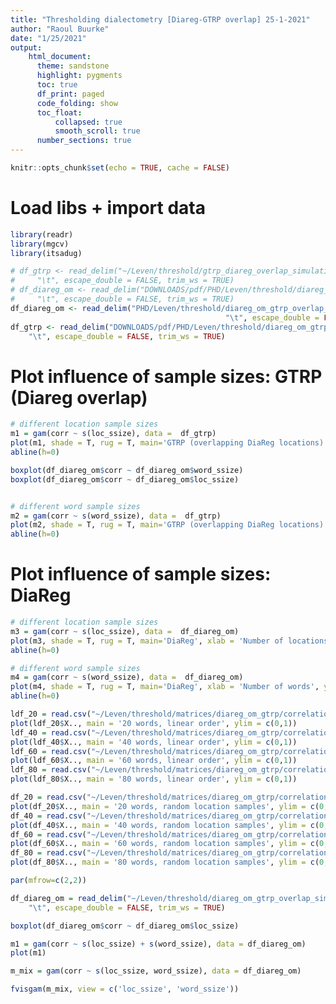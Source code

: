 ```yaml
---
title: "Thresholding dialectometry [Diareg-GTRP overlap] 25-1-2021"
author: "Raoul Buurke"
date: "1/25/2021"
output: 
    html_document:
      theme: sandstone
      highlight: pygments
      toc: true
      df_print: paged
      code_folding: show
      toc_float: 
          collapsed: true
          smooth_scroll: true
      number_sections: true
---
```


```r
knitr::opts_chunk$set(echo = TRUE, cache = FALSE)
```

# Load libs + import data
```r
library(readr)
library(mgcv)
library(itsadug)

# df_gtrp <- read_delim("~/Leven/threshold/gtrp_diareg_overlap_simulation_norm_mat_diff.txt", 
#     "\t", escape_double = FALSE, trim_ws = TRUE)
# df_diareg_om <- read_delim("DOWNLOADS/pdf/PHD/Leven/threshold/diareg_om_gtrp_overlap_simulation_norm_mat_diff.txt", 
#     "\t", escape_double = FALSE, trim_ws = TRUE)
df_diareg_om <- read_delim("PHD/Leven/threshold/diareg_om_gtrp_overlap_simulation.txt", 
                                                "\t", escape_double = FALSE, trim_ws = TRUE)
df_gtrp <- read_delim("DOWNLOADS/pdf/PHD/Leven/threshold/diareg_om_gtrp_overlap_simulation.txt", 
    "\t", escape_double = FALSE, trim_ws = TRUE)
```


# Plot influence of sample sizes: GTRP (Diareg overlap)
```r
# different location sample sizes
m1 = gam(corr ~ s(loc_ssize), data =  df_gtrp)
plot(m1, shade = T, rug = T, main='GTRP (overlapping DiaReg locations)', xlab = 'Number of locations', ylab = 'Normalized matrix difference')
abline(h=0)

boxplot(df_diareg_om$corr ~ df_diareg_om$word_ssize)
boxplot(df_diareg_om$corr ~ df_diareg_om$loc_ssize)


# different word sample sizes
m2 = gam(corr ~ s(word_ssize), data =  df_gtrp)
plot(m2, shade = T, rug = T, main='GTRP (overlapping DiaReg locations)', xlab = 'Number of words', ylab = 'Normalized matrix difference')
abline(h=0)
```

# Plot influence of sample sizes: DiaReg
```r
# different location sample sizes
m3 = gam(corr ~ s(loc_ssize), data =  df_diareg_om)
plot(m3, shade = T, rug = T, main='DiaReg', xlab = 'Number of locations', ylab = 'Normalized matrix difference')
abline(h=0)

# different word sample sizes
m4 = gam(corr ~ s(word_ssize), data =  df_diareg_om)
plot(m4, shade = T, rug = T, main='DiaReg', xlab = 'Number of words', ylab = 'Normalized matrix difference')
abline(h=0)
```


```r
ldf_20 = read.csv("~/Leven/threshold/matrices/diareg_om_gtrp/correlations_word_linear_20_loc_81.txt", sep="")
plot(ldf_20$X.., main = '20 words, linear order', ylim = c(0,1))
ldf_40 = read.csv("~/Leven/threshold/matrices/diareg_om_gtrp/correlations_word_linear_40_loc_81.txt", sep="")
plot(ldf_40$X.., main = '40 words, linear order', ylim = c(0,1))
ldf_60 = read.csv("~/Leven/threshold/matrices/diareg_om_gtrp/correlations_word_linear_60_loc_81.txt", sep="")
plot(ldf_60$X.., main = '60 words, linear order', ylim = c(0,1))
ldf_80 = read.csv("~/Leven/threshold/matrices/diareg_om_gtrp/correlations_word_linear_80_loc_81.txt", sep="")
plot(ldf_80$X.., main = '80 words, linear order', ylim = c(0,1))

df_20 = read.csv("~/Leven/threshold/matrices/diareg_om_gtrp/correlations_word_20_loc_81.txt", sep="")
plot(df_20$X.., main = '20 words, random location samples', ylim = c(0,1))
df_40 = read.csv("~/Leven/threshold/matrices/diareg_om_gtrp/correlations_word_40_loc_81.txt", sep="")
plot(df_40$X.., main = '40 words, random location samples', ylim = c(0,1))
df_60 = read.csv("~/Leven/threshold/matrices/diareg_om_gtrp/correlations_word_60_loc_81.txt", sep="")
plot(df_60$X.., main = '60 words, random location samples', ylim = c(0,1))
df_80 = read.csv("~/Leven/threshold/matrices/diareg_om_gtrp/correlations_word_80_loc_81.txt", sep="")
plot(df_80$X.., main = '80 words, random location samples', ylim = c(0,1))

par(mfrow=c(2,2))

```

```r
df_diareg_om = read_delim("~/Leven/threshold/diareg_om_gtrp_overlap_simulation.txt", 
    "\t", escape_double = FALSE, trim_ws = TRUE)

boxplot(df_diareg_om$corr ~ df_diareg_om$loc_ssize)

m1 = gam(corr ~ s(loc_ssize) + s(word_ssize), data = df_diareg_om)
plot(m1)

m_mix = gam(corr ~ s(loc_ssize, word_ssize), data = df_diareg_om)

fvisgam(m_mix, view = c('loc_ssize', 'word_ssize'))

```

